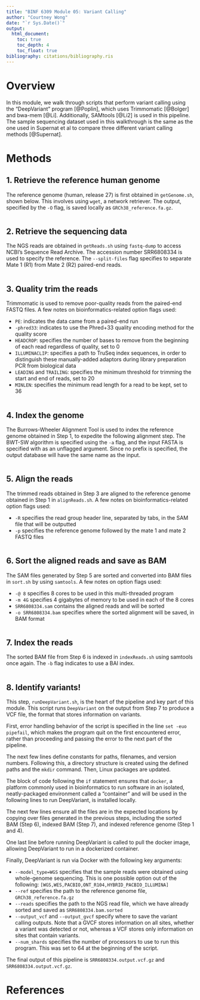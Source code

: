 ```yaml
---
title: "BINF 6309 Module 05: Variant Calling"
author: "Courtney Wong"
date: "`r Sys.Date()`"
output: 
  html_document:
    toc: true
    toc_depth: 4
    toc_float: true
bibliography: citations/bibliography.ris
---
```


# Overview

In this module, we walk through scripts that perform variant calling using the "DeepVariant" program [@Poplin], which uses Trimmomatic [@Bolger] and bwa-mem [@Li]. Additionally, SAMtools [@Li2] is used in this pipeline. The sample sequencing dataset used in this walkthrough is the same as the one used in Supernat et al to compare three different variant calling methods [@Supernat].

# Methods

## 1. Retrieve the reference human genome

The reference genome (human, release 27) is first obtained in `getGenome.sh`, shown below. This involves using `wget`, a network retriever. The output, specified by the `-O` flag, is saved locally as `GRCh38_reference.fa.gz`.

```bash
```

## 2. Retrieve the sequencing data

The NGS reads are obtained in `getReads.sh` using `fastq-dump` to access NCBI's Sequence Read Archive. The accession number SRR6808334 is used to specify the reference. The `--split-files` flag specifies to separate Mate 1 (R1) from Mate 2 (R2) paired-end reads.

```bash
```

## 3. Quality trim the reads

Trimmomatic is used to remove poor-quality reads from the paired-end FASTQ files. A few notes on bioinformatics-related option flags used:

-  `PE`: indicates the data came from a paired-end run
-  `-phred33`: indicates to use the Phred+33 quality encoding method for the quality score
-  `HEADCROP`: specifies the number of bases to remove from the beginning of each read regardless of quality, set to 0
-  `ILLUMINACLIP`: specifies a path to TruSeq index sequences, in order to distinguish these manually-added adaptors during library preparation PCR from biological data
-  `LEADING` and `TRAILING`: specifies the minimum threshold for trimming the start and end of reads, set to 20
-  `MINLEN`: specifies the minimum read length for a read to be kept, set to 36

```bash
```

## 4. Index the genome

The Burrows-Wheeler Alignment Tool is used to index the reference genome obtained in Step 1, to expedite the following alignment step. The BWT-SW algorithm is specified using the `-a` flag, and the input FASTA is specified with as an unflagged argument. Since no prefix is specified, the output database will have the same name as the input.

```bash
```

## 5. Align the reads

The trimmed reads obtained in Step 3 are aligned to the reference genome obtained in Step 1 in `alignReads.sh`. A few notes on bioinformatics-related option flags used:

-  `-R` specifies the read group header line, separated by tabs, in the SAM file that will be outputted
-  `-p` specifies the reference genome followed by the mate 1 and mate 2 FASTQ files

```bash
```

## 6. Sort the aligned reads and save as BAM

The SAM files generated by Step 5 are sorted and converted into BAM files in `sort.sh` by using `samtools`. A few notes on option flags used:

-  `-@ 8` specifies 8 cores to be used in this multi-threaded program
-  `-m 4G` specifies 4 gigabytes of memory to be used in each of the 8 cores
-  `SRR6808334.sam` contains the aligned reads and will be sorted
-  `-o SRR6808334.bam` specifies where the sorted alignment will be saved, in BAM format

```bash
```

## 7. Index the reads

The sorted BAM file from Step 6 is indexed in `indexReads.sh` using samtools once again. The `-b` flag indicates to use a BAI index.

```bash
```

## 8. Identify variants!

This step, `runDeepVariant.sh`, is the heart of the pipeline and key part of this module. This script runs `DeepVariant` on the output from Step 7 to produce a VCF file, the format that stores information on variants.

First, error handling behavior of the script is specified in the line `set -euo pipefail`, which makes the program quit on the first encountered error, rather than proceeding and passing the error to the next part of the pipeline.

The next few lines define constants for paths, filenames, and version numbers. Following this, a directory structure is created using the defined paths and the `mkdir` command. Then, Linux packages are updated.

The block of code following the `if` statement ensures that `docker`, a platform commonly used in bioinformatics to run software in an isolated, neatly-packaged environment called a "container" and will be used in the following lines to run DeepVariant, is installed locally.

The next few lines ensure all the files are in the expected locations by copying over files generated in the previous steps, including the sorted BAM (Step 6), indexed BAM (Step 7), and indexed reference genome (Step 1 and 4).

One last line before running DeepVariant is called to pull the docker image, allowing DeepVariant to run in a dockerized container.

Finally, DeepVariant is run via Docker with the following key arguments:

-  `--model_type=WGS` specifies that the sample reads were obtained using whole-genome sequencing. This is one possible option out of the following: `[WGS,WES,PACBIO,ONT_R104,HYBRID_PACBIO_ILLUMINA]`
-  `--ref` specifies the path to the reference genome file, `GRCh38_reference.fa.gz`
-  `--reads` specifies the path to the NGS read file, which we have already sorted and saved as `SRR6808334.bam.sorted`
-  ` --output_vcf` and `--output_gvcf` specify where to save the variant calling outputs. Note that a GVCF stores information on all sites, whether a variant was detected or not, whereas a VCF stores only information on sites that contain variants.
-  `--num_shards` specifies the number of processors to use to run this program. This was set to 64 at the beginning of the script.

The final output of this pipeline is `SRR6808334.output.vcf.gz` and `SRR6808334.output.vcf.gz`.

# References